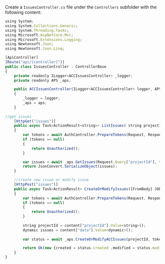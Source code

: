 Create a `IssuesController.cs` file under the `Controllers` subfolder with the following content:

```js title="Controoler/IssuesController.cs"
using System;
using System.Collections.Generic;
using System.Threading.Tasks;
using Microsoft.AspNetCore.Mvc;
using Microsoft.Extensions.Logging;
using Newtonsoft.Json;
using Newtonsoft.Json.Linq;

[ApiController]
[Route("api/[controller]")]
public class IssuesController : ControllerBase
{
    private readonly ILogger<ACCIssuesController> _logger;
    private readonly APS _aps;

    public ACCIssuesController(ILogger<ACCIssuesController> logger, APS aps)
    {
        _logger = logger;
        _aps = aps;
    }
 
//get issues
    [HttpGet("issues")]
    public async Task<ActionResult<string>> ListIssues( string projectId)
    {
        var tokens = await AuthController.PrepareTokens(Request, Response, _aps);
        if (tokens == null)
        {
            return Unauthorized();
        }

        var issues = await _aps.GetIssues(Request.Query["projectId"], tokens);
        return JsonConvert.SerializeObject(issues);
    } 

    //create new issue or modify issue
    [HttpPost("issues")]
    public async Task<ActionResult> CreateOrModifyIssues([FromBody] JObject content)
    {
        var tokens = await AuthController.PrepareTokens(Request, Response, _aps);
        if (tokens == null) 
        {
            return Unauthorized(); 
        }
     
        string projectId = content["projectId"].Value<string>();
        dynamic issues = content["data"].Value<dynamic>();
 
        var status = await _aps.CreateOrModifyACCIssues(projectId, tokens,issues);

        return Ok(new {created = status.created ,modified = status.modified,failed = status.failed  });
    }
}
```

